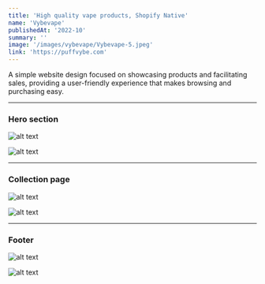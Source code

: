 ```yaml
---
title: 'High quality vape products, Shopify Native'
name: 'Vybevape'
publishedAt: '2022-10'
summary: ''
image: '/images/vybevape/Vybevape-5.jpeg'
link: 'https://puffvybe.com'
---
```


A simple website design focused on showcasing products and facilitating sales, providing a user-friendly experience that makes browsing and purchasing easy.

***

### Hero section

![alt text](/images/vybevape/Vybevape-5.jpeg)

![alt text](/images/vybevape/Vybevape-1.jpeg)

***

### Collection page

![alt text](/images/vybevape/Vybevape-4.jpeg)

![alt text](/images/vybevape/Vybevape-6.jpeg)

***

### Footer

![alt text](/images/vybevape/Vybevape-2.jpeg)

![alt text](/images/vybevape/Vybevape-7.jpeg)
